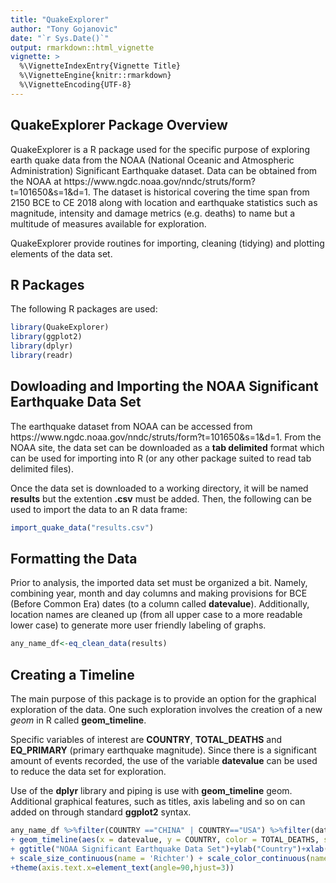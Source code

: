 ```yaml
---
title: "QuakeExplorer"
author: "Tony Gojanovic"
date: "`r Sys.Date()`"
output: rmarkdown::html_vignette
vignette: >
  %\VignetteIndexEntry{Vignette Title}
  %\VignetteEngine{knitr::rmarkdown}
  %\VignetteEncoding{UTF-8}
---
```


## QuakeExplorer Package Overview

QuakeExplorer is a R package used for the specific purpose of exploring earth quake data from the  NOAA (National Oceanic and Atmospheric Administration) Significant Earthquake dataset.  Data can be obtained from the NOAA at https://www.ngdc.noaa.gov/nndc/struts/form?t=101650&s=1&d=1.  The dataset is historical covering the time span from 2150 BCE to CE 2018  along with location and earthquake statistics such as magnitude, intensity and damage metrics (e.g. deaths) to name but a multitude of measures available for exploration.

QuakeExplorer provide routines for importing, cleaning (tidying) and plotting elements of the data set.

## R Packages

The following R packages are used:

```r
library(QuakeExplorer)
library(ggplot2)
library(dplyr)
library(readr)
```

## Dowloading and Importing the NOAA Significant Earthquake Data Set

The earthquake dataset from NOAA can be accessed from https://www.ngdc.noaa.gov/nndc/struts/form?t=101650&s=1&d=1.  From the NOAA site, the data set can be downloaded as a **tab delimited** format which can be used for importing into R (or any other package suited to read tab delimited files).  

Once the data set is downloaded to a working directory, it will be named **results** but the extention **.csv** must be added.  Then, the following can be used to import the data to an R data frame:

```r
import_quake_data("results.csv")
```

## Formatting the Data

Prior to analysis, the imported data set must be organized a bit.  Namely, combining year, month and day columns and making provisions for BCE (Before Common Era) dates (to a column called **datevalue**).  Additionally, location names are cleaned up (from all upper case to a more readable lower case) to generate more user friendly labeling of graphs.

```r
any_name_df<-eq_clean_data(results)
```

## Creating a Timeline

The main purpose of this package is to provide an option for the graphical exploration of the data.  One such exploration involves the creation of a new *geom* in R called **geom_timeline**.  

Specific variables of interest are **COUNTRY**, **TOTAL_DEATHS** and **EQ_PRIMARY** (primary earthquake magnitude).  Since there is a significant amount of events recorded, the use of the variable **datevalue** can be used to reduce the data set for exploration.  

Use of the **dplyr** library and piping is use with **geom_timeline** geom.  Additional graphical features, such as titles, axis labeling and so on can added on through standard **ggplot2** syntax.

```r

any_name_df %>%filter(COUNTRY =="CHINA" | COUNTRY=="USA") %>%filter(datevalue > '1900-01-01', datevalue < '1950-01-01') %>% ggplot()
+ geom_timeline(aes(x = datevalue, y = COUNTRY, color = TOTAL_DEATHS, size = EQ_PRIMARY)) 
+ ggtitle("NOAA Significant Earthquake Data Set")+ylab("Country")+xlab("Date")
+ scale_size_continuous(name = 'Richter') + scale_color_continuous(name = 'Mortality (deaths)')
+theme(axis.text.x=element_text(angle=90,hjust=3))

```



